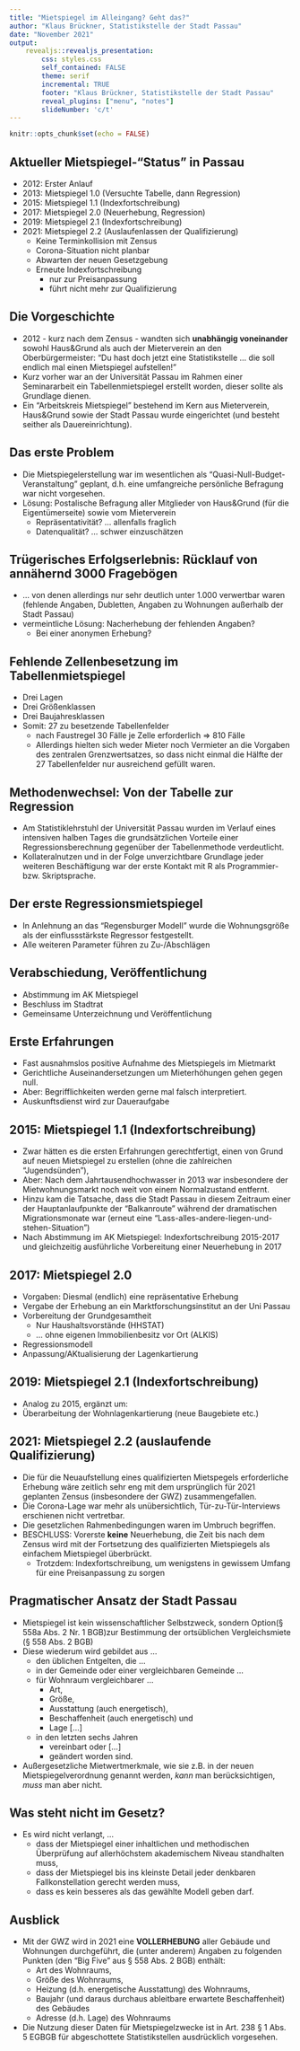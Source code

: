```yaml
---
title: "Mietspiegel im Alleingang? Geht das?"
author: "Klaus Brückner, Statistikstelle der Stadt Passau"
date: "November 2021"
output:
    revealjs::revealjs_presentation:
        css: styles.css
        self_contained: FALSE
        theme: serif
        incremental: TRUE
        footer: "Klaus Brückner, Statistikstelle der Stadt Passau"
        reveal_plugins: ["menu", "notes"]
        slideNumber: 'c/t'
---
```


```r
knitr::opts_chunk$set(echo = FALSE)
```

## Aktueller Mietspiegel-"Status" in Passau
-  2012: Erster Anlauf
-  2013: Mietspiegel 1.0 (Versuchte Tabelle, dann Regression)
-  2015: Mietspiegel 1.1 (Indexfortschreibung)
-  2017: Mietspiegel 2.0 (Neuerhebung, Regression)
-  2019: Mietspiegel 2.1 (Indexfortschreibung)
-  2021: Mietspiegel 2.2 (Auslaufenlassen der Qualifizierung)
   -  Keine Terminkollision mit Zensus
   -  Corona-Situation nicht planbar
   -  Abwarten der neuen Gesetzgebung
   -  Erneute Indexfortschreibung
      -  nur zur Preisanpassung
      -  führt nicht mehr zur Qualifizierung

## Die Vorgeschichte
-  2012 - kurz nach dem Zensus - wandten sich **unabhängig voneinander** sowohl Haus&Grund als auch der Mieterverein an den Oberbürgermeister: "Du hast doch jetzt eine Statistikstelle ... die soll endlich mal einen Mietspiegel aufstellen!"
-  Kurz vorher war an der Universität Passau im Rahmen einer Seminararbeit ein Tabellenmietspiegel erstellt worden, dieser sollte als Grundlage dienen.
-  Ein "Arbeitskreis Mietspiegel" bestehend im Kern aus Mieterverein, Haus&Grund sowie der Stadt Passau wurde eingerichtet (und besteht seither als Dauereinrichtung).

## Das erste Problem
-  Die Mietspiegelerstellung war im wesentlichen als "Quasi-Null-Budget-Veranstaltung" geplant, d.h. eine umfangreiche persönliche Befragung war nicht vorgesehen.
-  Lösung: Postalische Befragung aller Mitglieder von Haus&Grund (für die Eigentümerseite) sowie vom Mieterverein
   -  Repräsentativität? ... allenfalls fraglich
   -  Datenqualität? ... schwer einzuschätzen

## Trügerisches Erfolgserlebnis: Rücklauf von annähernd 3000 Fragebögen
-  ... von denen allerdings nur sehr deutlich unter 1.000 verwertbar waren (fehlende Angaben, Dubletten, Angaben zu Wohnungen außerhalb der Stadt Passau)
-  vermeintliche Lösung: Nacherhebung der fehlenden Angaben?
   -  Bei einer anonymen Erhebung?

## Fehlende Zellenbesetzung im Tabellenmietspiegel
-  Drei Lagen
-  Drei Größenklassen
-  Drei Baujahresklassen
-  Somit: 27 zu besetzende Tabellenfelder
   -  nach Faustregel 30 Fälle je Zelle erforderlich =\> 810 Fälle
   -  Allerdings hielten sich weder Mieter noch Vermieter an die Vorgaben des zentralen Grenzwertsatzes, so dass nicht einmal die Hälfte der 27 Tabellenfelder nur ausreichend gefüllt waren.

## Methodenwechsel: Von der Tabelle zur Regression

-  Am Statistiklehrstuhl der Universität Passau wurden im Verlauf eines intensiven halben Tages die grundsätzlichen Vorteile einer Regressionsberechnung gegenüber der Tabellenmethode verdeutlicht.
-  Kollateralnutzen und in der Folge unverzichtbare Grundlage jeder weiteren Beschäftigung war der erste Kontakt mit R als Programmier- bzw. Skriptsprache.

## Der erste Regressionsmietspiegel

-  In Anlehnung an das "Regensburger Modell" wurde die Wohnungsgröße als der einflussstärkste Regressor festgestellt.
-  Alle weiteren Parameter führen zu Zu-/Abschlägen

## Verabschiedung, Veröffentlichung

-  Abstimmung im AK Mietspiegel
-  Beschluss im Stadtrat
-  Gemeinsame Unterzeichnung und Veröffentlichung

## Erste Erfahrungen

-  Fast ausnahmslos positive Aufnahme des Mietspiegels im Mietmarkt
-  Gerichtliche Auseinandersetzungen um Mieterhöhungen gehen gegen null.
-  Aber: Begrifflichkeiten werden gerne mal falsch interpretiert.
-  Auskunftsdienst wird zur Daueraufgabe

## 2015: Mietspiegel 1.1 (Indexfortschreibung)

-  Zwar hätten es die ersten Erfahrungen gerechtfertigt, einen von Grund auf neuen Mietspiegel zu erstellen (ohne die zahlreichen "Jugendsünden"),
-  Aber: Nach dem Jahrtausendhochwasser in 2013 war insbesondere der Mietwohnungsmarkt noch weit von einem Normalzustand entfernt.
-  Hinzu kam die Tatsache, dass die Stadt Passau in diesem Zeitraum einer der Hauptanlaufpunkte der "Balkanroute" während der dramatischen Migrationsmonate war (erneut eine "Lass-alles-andere-liegen-und-stehen-Situation")
-  Nach Abstimmung im AK Mietspiegel: Indexfortschreibung 2015-2017 und gleichzeitig ausführliche Vorbereitung einer Neuerhebung in 2017

## 2017: Mietspiegel 2.0

-  Vorgaben: Diesmal (endlich) eine repräsentative Erhebung
-  Vergabe der Erhebung an ein Marktforschungsinstitut an der Uni Passau
-  Vorbereitung der Grundgesamtheit
   -  Nur Haushaltsvorstände (HHSTAT)
   -  ... ohne eigenen Immobilienbesitz vor Ort (ALKIS)
-  Regressionsmodell
-  Anpassung/AKtualisierung der Lagenkartierung

## 2019: Mietspiegel 2.1 (Indexfortschreibung)

-  Analog zu 2015, ergänzt um:
-  Überarbeitung der Wohnlagenkartierung (neue Baugebiete etc.)

## 2021: Mietspiegel 2.2 (auslaufende Qualifizierung)
-  Die für die Neuaufstellung eines qualifizierten Mietspegels erforderliche Erhebung wäre zeitlich sehr eng mit dem ursprünglich für 2021 geplanten Zensus (insbesondere der GWZ) zusammengefallen.
-  Die Corona-Lage war mehr als unübersichtlich, Tür-zu-Tür-Interviews erschienen nicht vertretbar.
-  Die gesetzlichen Rahmenbedingungen waren im Umbruch begriffen.
-  BESCHLUSS: Vorerste **keine** Neuerhebung, die Zeit bis nach dem Zensus wird mit der Fortsetzung des qualifizierten Mietspiegels als einfachem Mietspiegel überbrückt.
   -  Trotzdem: Indexfortschreibung, um wenigstens in gewissem Umfang für eine Preisanpassung zu sorgen

## Pragmatischer Ansatz der Stadt Passau
-  Mietspiegel ist kein wissenschaftlicher Selbstzweck, sondern Option(§ 558a Abs. 2 Nr. 1 BGB)zur Bestimmung der ortsüblichen Vergleichsmiete (§ 558 Abs. 2 BGB)
-  Diese wiederum wird gebildet aus ...
   -  den üblichen Entgelten, die ...
   -  in der Gemeinde oder einer vergleichbaren Gemeinde ...
   -  für Wohnraum vergleichbarer ...
      -  Art,
      -  Größe,
      -  Ausstattung (auch energetisch),
      -  Beschaffenheit (auch energetisch) und
      -  Lage [...]
   -  in den letzten sechs Jahren
      - vereinbart oder [...]
      - geändert worden sind.
-  Außergesetzliche Mietwertmerkmale, wie sie z.B. in der neuen Mietspiegelverordnung genannt werden, *kann* man berücksichtigen, *muss* man aber nicht.

## Was steht nicht im Gesetz?
-  Es wird nicht verlangt, ...
   -  dass der Mietspiegel einer inhaltlichen und methodischen Überprüfung auf allerhöchstem akademischem Niveau standhalten muss,
   -  dass der Mietspiegel bis ins kleinste Detail jeder denkbaren Fallkonstellation gerecht werden muss,
   -  dass es kein besseres als das gewählte Modell geben darf.

   
## Ausblick
-  Mit der GWZ wird in 2021 eine **VOLLERHEBUNG** aller Gebäude und Wohnungen durchgeführt, die (unter anderem) Angaben zu folgenden Punkten (den "Big Five" aus § 558 Abs. 2 BGB) enthält:
   -  Art des Wohnraums,
   -  Größe des Wohnraums,
   -  Heizung (d.h. energetische Ausstattung) des Wohnraums,
   -  Baujahr (und daraus durchaus ableitbare erwartete Beschaffenheit) des Gebäudes
   -  Adresse (d.h. Lage) des Wohnraums
-  Die Nutzung dieser Daten für Mietspiegelzwecke ist in Art. 238 § 1 Abs. 5 EGBGB für abgeschottete Statistikstellen ausdrücklich vorgesehen.


